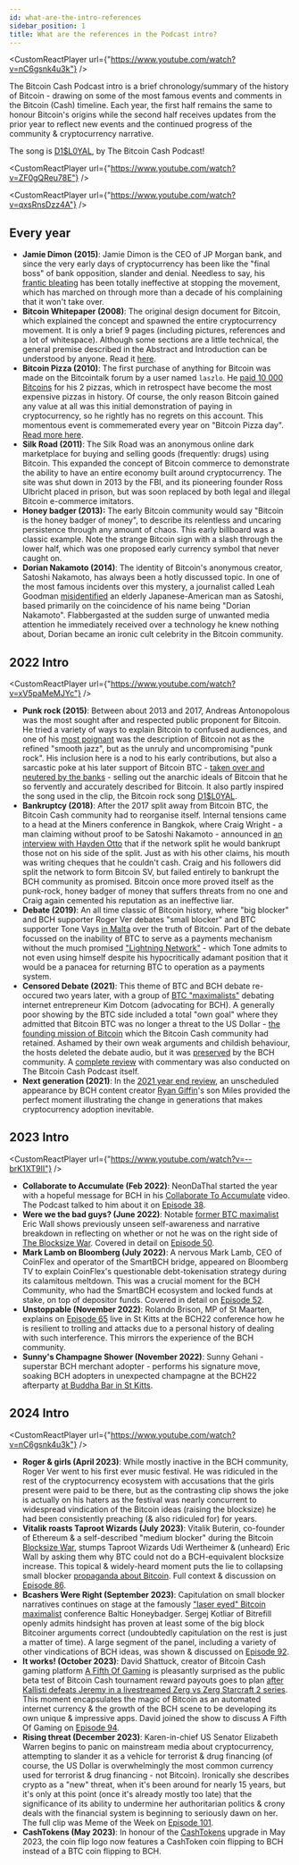 ```yaml
---
id: what-are-the-intro-references
sidebar_position: 1
title: What are the references in the Podcast intro?
---
```



<CustomReactPlayer url={"https://www.youtube.com/watch?v=nC6gsnk4u3k"} />

The Bitcoin Cash Podcast intro is a brief chronology/summary of the history of Bitcoin - drawing on some of the most famous events and comments in the Bitcoin (Cash) timeline. Each year, the first half remains the same to honour Bitcoin's origins while the second half receives updates from the prior year to reflect new events and the continued progress of the community & cryptocurrency narrative.

The song is [D1$L0YAL](https://www.youtube.com/watch?v=ZF0gQReu78E), by The Bitcoin Cash Podcast!

<CustomReactPlayer url={"https://www.youtube.com/watch?v=ZF0gQReu78E"} />

<CustomReactPlayer url={"https://www.youtube.com/watch?v=qxsRnsDzz4A"} />

## Every year

- **Jamie Dimon (2015)**: Jamie Dimon is the CEO of JP Morgan bank, and since the very early days of cryptocurrency has been like the "final boss" of bank opposition, slander and denial. Needless to say, his [frantic bleating](https://www.youtube.com/watch?v=6MVfkEJfZi0) has been totally ineffective at stopping the movement, which has marched on through more than a decade of his complaining that it won't take over.
- **Bitcoin Whitepaper (2008)**: The original design document for Bitcoin, which explained the concept and spawned the entire cryptocurrency movement. It is only a brief 9 pages (including pictures, references and a lot of whitespace). Although some sections are a little technical, the general premise described in the Abstract and Introduction can be understood by anyone. Read it [here](/bitcoin.pdf).
- **Bitcoin Pizza (2010)**: The first purchase of anything for Bitcoin was made on the Bitcointalk forum by a user named `laszlo`. He [paid 10 000 Bitcoins](https://bitcointalk.org/index.php?topic=137.msg1195#msg1195) for his 2 pizzas, which in retrospect have become the most expensive pizzas in history. Of course, the only reason Bitcoin gained any value at all was this initial demonstration of paying in cryptocurrency, so he rightly has no regrets on this account. This momentous event is commemerated every year on "Bitcoin Pizza day". [Read more here](https://www.coindesk.com/markets/2020/05/22/10-years-after-laszlo-hanyecz-bought-pizza-with-10k-bitcoin-he-has-no-regrets/).
- **Silk Road (2011)**: The Silk Road was an anonymous online dark marketplace for buying and selling goods (frequently: drugs) using Bitcoin. This expanded the concept of Bitcoin commerce to demonstrate the ability to have an entire economy built around cryptocurrency. The site was shut down in 2013 by the FBI, and its pioneering founder Ross Ulbricht placed in prison, but was soon replaced by both legal and illegal Bitcoin e-commerce imitators.
- **Honey badger (2013):** The early Bitcoin community would say "Bitcoin is the honey badger of money", to describe its relentless and uncaring persistence through any amount of chaos. This early billboard was a classic example. Note the strange Bitcoin sign with a slash through the lower half, which was one proposed early currency symbol that never caught on.
- **Dorian Nakamoto (2014)**: The identity of Bitcoin's anonymous creator, Satoshi Nakamoto, has always been a hotly discussed topic. In one of the most famous incidents over this mystery, a journalist called Leah Goodman [misidentified](https://www.newsweek.com/2014/03/14/face-behind-bitcoin-247957.html) an elderly Japanese-American man as Satoshi, based primarily on the coincidence of his name being "Dorian Nakamoto". Flabbergasted at the sudden surge of unwanted media attention he immediately received over a technology he knew nothing about, Dorian became an ironic cult celebrity in the Bitcoin community.

## 2022 Intro

<CustomReactPlayer url={"https://www.youtube.com/watch?v=xV5paMeMJYc"} />

- **Punk rock (2015)**: Between about 2013 and 2017, Andreas Antonopolous was the most sought after and respected public proponent for Bitcoin. He tried a variety of ways to explain Bitcoin to confused audiences, and one of his [most poignant](https://www.youtube.com/watch?v=A6kJfvuNqtg) was the description of Bitcoin not as the refined "smooth jazz", but as the unruly and uncompromising "punk rock". His inclusion here is a nod to his early contributions, but also a sarcastic poke at his later support of Bitcoin BTC - [taken over and neutered by the banks](/start#episode-8-of-10-bitcoin-cash) - selling out the anarchic ideals of Bitcoin that he so fervently and accurately described for Bitcoin. It also partly inspired the song used in the clip, the Bitcoin rock song [D1$L0YAL](https://www.youtube.com/watch?v=ZF0gQReu78E).
- **Bankruptcy (2018)**: After the 2017 split away from Bitcoin BTC, the Bitcoin Cash community had to reorganise itself. Internal tensions came to a head at the Miners conference in Bangkok, where Craig Wright - a man claiming without proof to be Satoshi Nakamoto - announced in [an interview with Hayden Otto](https://www.youtube.com/watch?v=A6kJfvuNqtg) that if the network split he would bankrupt those not on his side of the split. Just as with his other claims, his mouth was writing cheques that he couldn't cash. Craig and his followers did split the network to form Bitcoin SV, but failed entirely to bankrupt the BCH community as promised. Bitcoin once more proved itself as the punk-rock, honey badger of money that suffers threats from no one and Craig again cemented his reputation as an ineffective liar.
- **Debate (2019)**: An all time classic of Bitcoin history, where "big blocker" and BCH supporter Roger Ver debates "small blocker" and BTC supporter Tone Vays [in Malta](https://www.youtube.com/watch?v=nKqgKdJ7504) over the truth of Bitcoin. Part of the debate focussed on the inability of BTC to serve as a payments mechanism without the much promised ["Lightning Network"](/faqs/BCH-vs-BTC/what-about-lightning-network) - which Tone admits to not even using himself despite his hypocritically adamant position that it would be a panacea for returning BTC to operation as a payments system.
- **Censored Debate (2021)**: This theme of BTC and BCH debate re-occured two years later, with a group of [BTC "maximalists"](/faqs/Culture/what-is-bitcoin-maximalism#btc-toxic-maximalism) debating internet entrepreneur Kim Dotcom (advocating for BCH). A generally poor showing by the BTC side included a total "own goal" where they admitted that Bitcoin BTC was no longer a threat to the US Dollar - [the founding mission of Bitcoin](/faqs/BCH-vs-BTC/is-bch-the-real-bitcoin) which the Bitcoin Cash community had retained. Ashamed by their own weak arguments and childish behaviour, the hosts deleted the debate audio, but it was [preserved](https://www.youtube.com/watch?v=dxXkZdEUA8c) by the BCH community. A [complete review](https://www.youtube.com/watch?v=TE9aE9rFSUs) with commentary was also conducted on The Bitcoin Cash Podcast itself.
- **Next generation (2021)**: In the [2021 year end review](https://www.youtube.com/watch?v=yD-KgRJcckM), an unscheduled appearance by BCH content creator [Ryan Giffin](https://www.youtube.com/c/RyanGiffin)'s son Miles provided the perfect moment illustrating the change in generations that makes cryptocurrency adoption inevitable.

## 2023 Intro

<CustomReactPlayer url={"https://www.youtube.com/watch?v=--brK1XT9II"} />

- **Collaborate to Accumulate (Feb 2022)**: NeonDaThal started the year with a hopeful message for BCH in his [Collaborate To Accumulate](https://www.youtube.com/watch?v=fF5iS8ghp44) video. The Podcast talked to him about it on [Episode 38](/episodes/38).
- **Were we the bad guys? (June 2022)**: Notable [former BTC maximalist](/faqs/Culture/what-is-bitcoin-maximalism#btc-toxic-maximalism) Eric Wall shows previously unseen self-awareness and narrative breakdown in reflecting on whether or not he was on the right side of [The Blocksize War](/start#episode-8-of-10-bitcoin-cash). Covered in detail on [Episode 50](/episodes/50).
- **Mark Lamb on Bloomberg (July 2022)**: A nervous Mark Lamb, CEO of CoinFlex and operator of the SmartBCH bridge, appeared on Bloomberg TV to explain CoinFlex's questionable debt-tokenisation strategy during its calamitous meltdown. This was a crucial moment for the BCH Community, who had the SmartBCH ecosystem and locked funds at stake, on top of depositor funds. Covered in detail on [Episode 52](/episodes/52).
- **Unstoppable (November 2022)**: Rolando Brison, MP of St Maarten, explains on [Episode 65](/episodes/65) live in St Kitts at the BCH22 conference how he is resilient to trolling and attacks due to a personal history of dealing with such interference. This mirrors the experience of the BCH community.
- **Sunny's Champagne Shower (November 2022)**: Sunny Gehani - superstar BCH merchant adopter - performs his signature move, soaking BCH adopters in unexpected champagne at the BCH22 afterparty [at Buddha Bar in St Kitts](/faqs/Events/what-happened-at-BCH-22).

## 2024 Intro

<CustomReactPlayer url={"https://www.youtube.com/watch?v=nC6gsnk4u3k"} />

- **Roger & girls (April 2023)**: While mostly inactive in the BCH community, Roger Ver went to his first ever music festival. He was ridiculed in the rest of the cryptocurrency ecosystem with accusations that the girls present were paid to be there, but as the contrasting clip shows the joke is actually on his haters as the festival was nearly concurrent to widespread vindication of the Bitcoin ideas (raising the blocksize) he had been consistently preaching (& also ridiculed for) for years.
- **Vitalik roasts Taproot Wizards (July 2023)**: Vitalik Buterin, co-founder of Ethereum & a self-described "medium blocker" during the Bitcoin [Blocksize War](/start#episode-8-of-10-bitcoin-cash), stumps Taproot Wizards Udi Wertheimer & (unheard) Eric Wall by asking them why BTC could not do a BCH-equivalent blocksize increase. This topical & widely-heard moment puts the lie to collapsing small blocker [propaganda about Bitcoin](/faqs/BCH-vs-BTC/why-is-there-so-much-propaganda-in-btc). Full context & discussion on [Episode 86](https://youtu.be/EP5wCmOrVR4?t=1708).
- **Bcashers Were Right (September 2023)**: Capitulation on small blocker narratives continues on stage at the famously ["laser eyed" Bitcoin maximalist](/faqs/Culture/what-is-bitcoin-maximalism#btc-toxic-maximalism) conference Baltic Honeybadger. Sergej Kotliar of Bitrefill openly admits hindsight has proven at least some of the big block Bitcoiner arguments correct (undoubtedly capitulation on the rest is just a matter of time). A large segment of the panel, including a variety of other vindications of BCH ideas, was shown & discussed on [Episode 92](https://youtu.be/8XqYBwF3r84?t=8045).
- **It works! (October 2023)**: David Shattuck, creator of Bitcoin Cash gaming platform [A Fifth Of Gaming](https://afifthofgaming.com/) is pleasantly surprised as the public beta test of Bitcoin Cash tournament reward payouts goes to plan [after Kallisti defeats Jeremy in a livestreamed Zerg vs Zerg Starcraft 2 series](https://youtu.be/wfZtHSHNTPc?t=2927). This moment encapsulates the magic of Bitcoin as an automated internet currency & the growth of the BCH scene to be developing its own unique & impressive apps. David joined the show to discuss A Fifth Of Gaming on [Episode 94](/episodes/94).
- **Rising threat (December 2023)**: Karen-in-chief US Senator Elizabeth Warren begins to panic on mainstream media about cryptocurrency, attempting to slander it as a vehicle for terrorist & drug financing (of course, the US Dollar is overwhelmingly the most common currency used for terrorist & drug financing - not Bitcoin). Ironically she describes crypto as a "new" threat, when it's been around for nearly 15 years, but it's only at this point (once it's already mostly too late) that the significance of its ability to undermine her authoritarian politics & crony deals with the financial system is beginning to seriously dawn on her. The full clip was Meme of the Week on [Episode 101](https://youtu.be/blgyX8mOVjw?t=5437).
- **CashTokens (May 2023)**: In honour of the [CashTokens](/faqs/Tech/what-is-cashtokens) upgrade in May 2023, the coin flip logo now features a CashToken coin flipping to BCH instead of a BTC coin flipping to BCH.